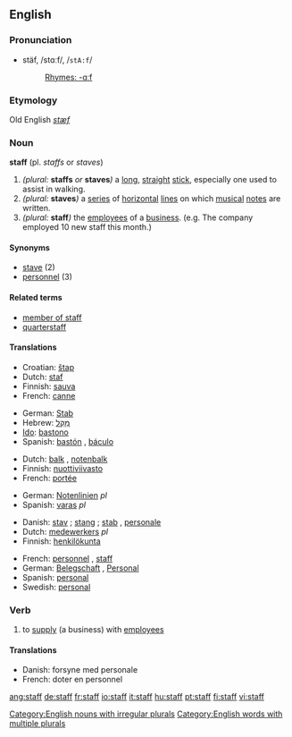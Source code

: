==English==

===Pronunciation===
*stäf, /stɑːf/, /<tt>stA:f</tt>/
*:[[Rhymes:English:-ɑːf|Rhymes: -ɑːf]]
<!-- is there also an -æf pronunciation? -->

===Etymology===
Old English ''[[stæf]]''

===Noun===
'''staff''' (pl. ''staffs'' or ''staves'')

# ''(plural:'' '''staffs''' ''or'' '''staves''''')''  a [[long]], [[straight]] [[stick]], especially one used to assist in walking.
# ''(plural:'' '''staves''''')'' a [[series]] of [[horizontal]] [[line]]s on which [[music]]al [[note]]s are written.
# ''(plural:'' '''staff''''')'' the [[employee]]s of a [[business]]. (e.g. The company employed 10 new staff this month.)

====Synonyms====
*[[stave]] (2)
*[[personnel]] (3)

====Related terms====
*[[member of staff]]
*[[quarterstaff]]

====Translations====
{{trans-top|a long, straight stick}}
*Croatian: [[štap]] {{m}}
*Dutch: [[:nl:staf|staf]] {{m}}
*Finnish: [[sauva]]
*French: [[canne]] {{f}}
{{trans-mid}}
*German: [[Stab]] {{m}}
*Hebrew: [[מקל|מַקֵּל]] {{m}}
*[[Ido]]: [[bastono]]
*Spanish: [[bastón]] {{m}}, [[báculo]] {{m}}
{{trans-bottom}}

{{trans-top|a series of horizontal lines}}
*Dutch: [[:nl:balk|balk]] {{m}}, [[:nl:notenbalk|notenbalk]] {{m}}
*Finnish: [[nuottiviivasto]]
*French: [[portée]] {{f}}
{{trans-mid}}
*German: [[Notenlinien]] {{f}} ''pl''
*Spanish: [[varas]] {{f}} ''pl''
{{trans-bottom}}

{{trans-top|the employees of a business}}
*Danish: [[stav]] {{c}}; [[stang]] {{c}}; [[stab]] {{c}}, [[personale]] {{n}}
*Dutch: [[:nl:medewerkers|medewerkers]] {{m}} ''pl''
*Finnish: [[henkilökunta]]
{{trans-mid}}
*French: [[personnel]] {{m}}, [[staff#French|staff]] {{m}}
*German: [[Belegschaft]] {{f}}, [[Personal]] {{n}}
*Spanish: [[personal]] {{m}}
*Swedish: [[personal]]
{{trans-bottom}}

===Verb===
{{en-verb}}

# {{transitive}} to [[supply]] (a business) with [[employee]]s

====Translations====
*Danish: forsyne med personale
*French: doter en personnel

[[Category:English nouns with irregular plurals]]
[[Category:English words with multiple plurals]]

[[ang:staff]]
[[de:staff]]
[[fr:staff]]
[[io:staff]]
[[it:staff]]
[[hu:staff]]
[[pt:staff]]
[[fi:staff]]
[[vi:staff]]